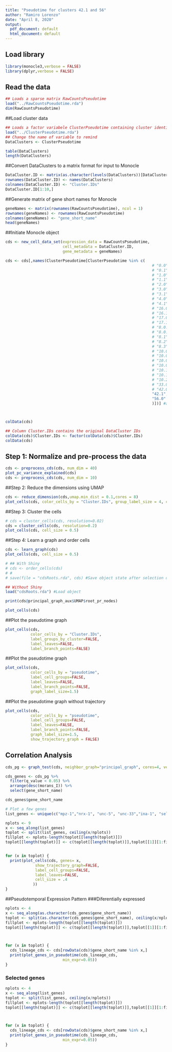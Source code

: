 ```yaml
---
title: "Pseudotime for clusters 42.1 and 56"
author: "Ramiro Lorenzo"
date: "April 8, 2020"
output:
  pdf_document: default
  html_document: default
---
```



## Load library
```r
library(monocle3,verbose = FALSE)
library(dplyr,verbose = FALSE)
```

## Read the data
```r
## Loads a sparse matrix RawCountsPseudotime
load("../RawCountsPseudotime.rda")
dim(RawCountsPseudotime)
```

##Load cluster data
```r
## Loads a factor variabele ClusterPseudotime containing cluster identities
load("../ClusterPseudotime.rda")
## Change the name of variable to remind
DataClusters <- ClusterPseudotime

table(DataClusters)
length(DataClusters)
```

##Convert DataClusters to a matrix format for input to Monocle
```r
DataCluster.ID <- matrix(as.character(levels(DataClusters))[DataClusters], ncol = 1)
rownames(DataCluster.ID) <- names(DataClusters)
colnames(DataCluster.ID) <- "Cluster.IDs"
DataCluster.ID[1:10,]
```

##Generate matrix of gene short names for Monocle
```r
geneNames <- matrix(rownames(RawCountsPseudotime), ncol = 1)
rownames(geneNames) <- rownames(RawCountsPseudotime)
colnames(geneNames) <- "gene_short_name"
head(geneNames)
```

##Initiate Monocle object
```r
cds <- new_cell_data_set(expression_data = RawCountsPseudotime,
                         cell_metadata = DataCluster.ID,
                         gene_metadata = geneNames)

cds <- cds[,names(ClusterPseudotime[ClusterPseudotime %in% c(
                                                                # "0.0",
                                                                # "0.1",
                                                                # "1.0",
                                                                # "1.1",
                                                                # "2.0",
                                                                # "3.0",
                                                                # "3.1",
                                                                # "4.0",
                                                                # "4.1",
                                                                # "16.0",
                                                                # "16.1",
                                                                # "17.0",
                                                                # "17.1",
                                                                # "8.0.0",
                                                                # "8.0.1",
                                                                # "8.1",
                                                                # "8.2",
                                                                # "8.3",
                                                                # "10.0.0",
                                                                # "10.0.1_4",
                                                                # "10.0.2_3",
                                                                # "10.0.5",
                                                                # "10.1.0",
                                                                # "10.1.1",
                                                                # "10.2",
                                                                # "33.0",
                                                                # "42.0",
                                                                "42.1",
                                                                "56.0"
                                                                )])] #all data for trajectories



colData(cds)

## Column Cluster.IDs contains the original DataCluster IDs
colData(cds)$Cluster.IDs <- factor(colData(cds)$Cluster.IDs)
colData(cds)
```

## Step 1: Normalize and pre-process the data
```r
cds <- preprocess_cds(cds, num_dim = 40)
plot_pc_variance_explained(cds)
cds <- preprocess_cds(cds, num_dim = 10)
```

##Step 2: Reduce the dimensions using UMAP
```r
cds <- reduce_dimension(cds,umap.min_dist = 0.1,cores = 8)
plot_cells(cds, color_cells_by = "Cluster.IDs", group_label_size = 4, cell_size = 0.5,show_trajectory_graph = T)
```

##Step 3: Cluster the cells
```r
# cds = cluster_cells(cds, resolution=0.02)
cds = cluster_cells(cds, resolution=0.2)
plot_cells(cds, cell_size = 0.5)

```

##Step 4: Learn a graph and order cells
```r
cds <- learn_graph(cds)
plot_cells(cds, cell_size = 0.5)
```
```r
# ## With Shiny
# cds <- order_cells(cds)
# #
# save(file = "cdsRoots.rda", cds) #Save object state after selection of roots to avoid changes in furure runs

## Without Shiny
load("cdsRoots.rda") #Load object

print(cds@principal_graph_aux$UMAP$root_pr_nodes)
```
```r
plot_cells(cds)
```

##Plot the pseudotime graph
```r
plot_cells(cds,
           color_cells_by = "Cluster.IDs",
           label_groups_by_cluster=FALSE,
           label_leaves=FALSE,
           label_branch_points=FALSE)
```

##Plot the pseudotime graph
```r
plot_cells(cds,
           color_cells_by = "pseudotime",
           label_cell_groups=FALSE,
           label_leaves=FALSE,
           label_branch_points=FALSE, 
           graph_label_size=1.5)
```

##Plot the pseudotime graph without trajectory
```r
plot_cells(cds,
           color_cells_by = "pseudotime",
           label_cell_groups=FALSE,
           label_leaves=FALSE,
           label_branch_points=FALSE, 
           graph_label_size=1.5,
           show_trajectory_graph = FALSE)
```

## Correlation Analysis
```r
cds_pg <- graph_test(cds, neighbor_graph="principal_graph", cores=4, verbose = F)

cds_genes <- cds_pg %>% 
  filter(q_value < 0.05) %>% 
  arrange(desc(morans_I)) %>% 
  select(gene_short_name)
```

```r
cds_genes$gene_short_name
```
```r
# Plot a few genes
list_genes <- unique(c("mpz-1","nrx-1", "unc-5", "unc-33","ina-1", "sel-10","mps-3","alr-1", "nhr-25", "tlp-1", "psa-3","lin-44","pdf-1", "vab-15","egl-20", "egl-27", "ceh-6", "egl-5", "jmjd-3.1", "che-14", "egl-26", "ajm-1","lin-26", "egl-26", "sem-4", "sox-2", "pdf-1", "ceh-9" , "mab-9","set-2", "cog-1", "exp-1", "tag-80", "madd-4","ina-1", "sel-10", "alr-1", "nhr-25", "tlp-1", "mps-3","cki-1","unc-3", "cho-1", "cha-1", "unc-17","sad-1", "syd-2", "unc-104", "unc-10", "egl-3", "egl-21"))

nplots <- 9
x <- seq_along(list_genes)
toplot <- split(list_genes, ceiling(x/nplots))
fillplot <- nplots-length(toplot[[length(toplot)]])
toplot[[length(toplot)]] <- c(toplot[[length(toplot)]],toplot[[1]][1:fillplot])


for (x in toplot) {
  print(plot_cells(cds, genes= x,
             show_trajectory_graph=FALSE,
             label_cell_groups=FALSE,
             label_leaves=FALSE,
             cell_size = .4
            ))
}

```

##Pseudotemporal Expression Pattern
###Diferentially expressed
```r
nplots <- 4
x <- seq_along(as.character(cds_genes$gene_short_name))
toplot <- split(as.character(cds_genes$gene_short_name), ceiling(x/nplots))
fillplot <- nplots-length(toplot[[length(toplot)]])
toplot[[length(toplot)]] <- c(toplot[[length(toplot)]],toplot[[1]][1:fillplot])



for (x in toplot) {
  cds_lineage_cds <- cds[rowData(cds)$gene_short_name %in% x,]
  print(plot_genes_in_pseudotime(cds_lineage_cds,
                         min_expr=0.05))
}


```

### Selected genes
```r

nplots <- 4
x <- seq_along(list_genes)
toplot <- split(list_genes, ceiling(x/nplots))
fillplot <- nplots-length(toplot[[length(toplot)]])
toplot[[length(toplot)]] <- c(toplot[[length(toplot)]],toplot[[1]][1:fillplot])



for (x in toplot) {
  cds_lineage_cds <- cds[rowData(cds)$gene_short_name %in% x,]
  print(plot_genes_in_pseudotime(cds_lineage_cds,
                         min_expr=0.05))
}


```

